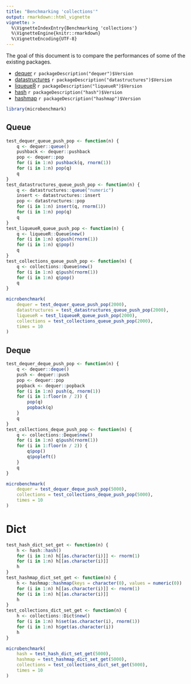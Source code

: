 ```yaml
---
title: "Benchmarking 'collections'"
output: rmarkdown::html_vignette
vignette: >
  %\VignetteIndexEntry{Benchmarking 'collections'}
  %\VignetteEngine{knitr::rmarkdown}
  %\VignetteEncoding{UTF-8}
---
```


The goal of this document is to compare the performances of some of the existing packages.

- [dequer](https://CRAN.R-project.org/package=dequer) 
    `r packageDescription("dequer")$Version`
- [datastructures ](https://CRAN.R-project.org/package=datastructures ) 
    `r packageDescription("datastructures")$Version`
- [liqueueR](https://CRAN.R-project.org/package=liqueueR) 
    `r packageDescription("liqueueR")$Version`
- [hash](https://CRAN.R-project.org/package=hash)
    `r packageDescription("hash")$Version`
- [hashmap](https://CRAN.R-project.org/package=hashmap)
    `r packageDescription("hashmap")$Version`

```r
library(microbenchmark)
```

## Queue

```r
test_dequer_queue_push_pop <- function(n) {
    q <- dequer::queue()
    pushback <- dequer::pushback
    pop <- dequer::pop
    for (i in 1:n) pushback(q, rnorm(1))
    for (i in 1:n) pop(q)
    q
}
test_datastructures_queue_push_pop <- function(n) {
    q <- datastructures::queue("numeric")
    insert <- datastructures::insert
    pop <- datastructures::pop
    for (i in 1:n) insert(q, rnorm(1))
    for (i in 1:n) pop(q)
    q
}
test_liqueueR_queue_push_pop <- function(n) {
    q <- liqueueR::Queue$new()
    for (i in 1:n) q$push(rnorm(1))
    for (i in 1:n) q$pop()
    q
}
test_collections_queue_push_pop <- function(n) {
    q <- collections::Queue$new()
    for (i in 1:n) q$push(rnorm(1))
    for (i in 1:n) q$pop()
    q
}
```

```r
microbenchmark(
    dequer = test_dequer_queue_push_pop(2000),
    datastructures = test_datastructures_queue_push_pop(2000),
    liqueueR = test_liqueueR_queue_push_pop(2000),
    collections = test_collections_queue_push_pop(2000),
    times = 10
)
```

## Deque

```r
test_dequer_deque_push_pop <- function(n) {
    q <- dequer::deque()
    push <- dequer::push
    pop <- dequer::pop
    popback <- dequer::popback
    for (i in 1:n) push(q, rnorm(1))
    for (i in 1:floor(n / 2)) {
        pop(q)
        popback(q)
    }
    q
}
test_collections_deque_push_pop <- function(n) {
    q <- collections::Deque$new()
    for (i in 1:n) q$push(rnorm(1))
    for (i in 1:floor(n / 2)) {
        q$pop()
        q$popleft()
    }
    q
}
```

```r
microbenchmark(
    dequer = test_dequer_deque_push_pop(5000),
    collections = test_collections_deque_push_pop(5000),
    times = 10
)
```

# Dict

```r
test_hash_dict_set_get <- function(n) {
    h <- hash::hash()
    for (i in 1:n) h[[as.character(i)]] <- rnorm(1)
    for (i in 1:n) h[[as.character(i)]]
    h
}
test_hashmap_dict_set_get <- function(n) {
    h <- hashmap::hashmap(keys = character(0), values = numeric(0))
    for (i in 1:n) h[[as.character(i)]] <- rnorm(1)
    for (i in 1:n) h[[as.character(i)]]
    h
}
test_collections_dict_set_get <- function(n) {
    h <- collections::Dict$new()
    for (i in 1:n) h$set(as.character(i), rnorm(1))
    for (i in 1:n) h$get(as.character(i))
    h
}
```

```r
microbenchmark(
    hash = test_hash_dict_set_get(5000),
    hashmap = test_hashmap_dict_set_get(5000),
    collections = test_collections_dict_set_get(5000),
    times = 10
)
```
